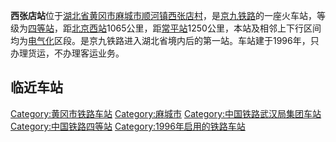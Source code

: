 {{Infobox China railway station
|车站名称 = 西张店站
|图片 = 
|图片介绍 = 
|其他名称 = 
|车站名称拼音=Xizhangdian Zhan
|英文名称=Xizhangdian Railway Station
|车站代码= 25214
|电报码= EDN
|拼音码= XZD
|车站类型= 货运站
|始建时间=
|开通运营= 1996年
|车站位置 =[[中华人民共和国|中华人民共和国]][[湖北省|湖北省]][[黄冈市|黄冈市]][[麻城市|麻城市]][[顺河镇_(麻城市)|顺河镇]][[西张店村|西张店村]]
|归属 = [[武汉铁路局|武汉铁路局]]
|使用状态= 使用中
|线路 = [[京九铁路|京九铁路]]
|车站等级 = [[四等站_(中鐵)|四等站]]
|月台数目 =2
|侧式站台=1
|岛式站台=1
|站台面 = 3	
|股道数目 =4
|正线= 2
|到发线= 3
|其它线= 0
|坐标 = {{Coord|31|25|50|N|114|53|27|E|format=dms|display=inline,title|type:railwaystation_region:CN}}
|网站 = }}
{{BS-map|title=西张店站路轨及月台配置示意图|navbar=Rdt_demo|map=
CONTg\CONTg~~[[京九铁路|京九铁路]][[上行线|上]]、[[下行线|下行线]][[北京西站|北京西站]]方向
STRg\STRf
STR!~STRc2\ABZg3
ABZg+1\STRc4!~STR
ABZg2\STRc3!~STR
STR+c1\ABZg+4
STRc2\ABZg3\ABZg2\STRc3
STR+1\STR+c4\STR+c1\STR+4
STR\STR\STR\STR
STR\STR\STR\STR
STR+BSl\STR+BSr\STR\STR+BSl
STR+BSl\STR+BSr\STR\STR+BSl
STR+BSl\STR+BSr\STR\STR+BSl
STR+BSl\STR+BSr\STR\STR+BSl
STR\STR\STR\STR
STR\STR\STR\STR
STR\STR\STR\STR
STR2\STR+c3\STR\STR
STRc1\ABZg+4\STR+c2\STR3
\ABZg2\STRc3!~ABZg+1\STRc4
STR!~STRc1\ABZg+4
STR!~STRc2\ABZg3
ABZg+1\STRc4!~STR
STRg\STRf
CONTf\CONTf~~[[京九铁路|京九铁路]][[上行线|上]]、[[下行线|下行线]][[常平站|常平站]]方向
}}
'''西张店站'''位于[[湖北省|湖北省]][[黄冈市|黄冈市]][[麻城市|麻城市]][[顺河镇_(麻城市)|顺河镇]][[西张店村|西张店村]]，是[[京九铁路|京九铁路]]的一座火车站，等级为[[四等站_(中国)|四等站]]，距[[北京西站|北京西站]]1065公里，距[[常平站|常平站]]1250公里，本站及相邻上下行区间均为[[电气化|电气化]]区段。是京九铁路进入湖北省境内后的第一站。车站建于1996年，只办理货运，不办理客运业务。
==临近车站==
{{Start rail box|[[中国铁路|中国铁路]]}} 
{{s-inop|[[泗店站|泗店站]]|[[北京西站|北京西站]]方向}}
{{s-line|[[京九铁路|京九铁路]]<br />← 14km 西张店站 16km →}}
{{s-inop|[[罗铺站|罗铺站]]|[[常平站|常平站]]方向}}
{{End box}} 
 
{{京九铁路}} 
[[Category:黄冈市铁路车站|Category:黄冈市铁路车站]]
[[Category:麻城市|Category:麻城市]]
[[Category:中国铁路武汉局集团车站|Category:中国铁路武汉局集团车站]]
[[Category:中国铁路四等站|Category:中国铁路四等站]]
[[Category:1996年启用的铁路车站|Category:1996年启用的铁路车站]]